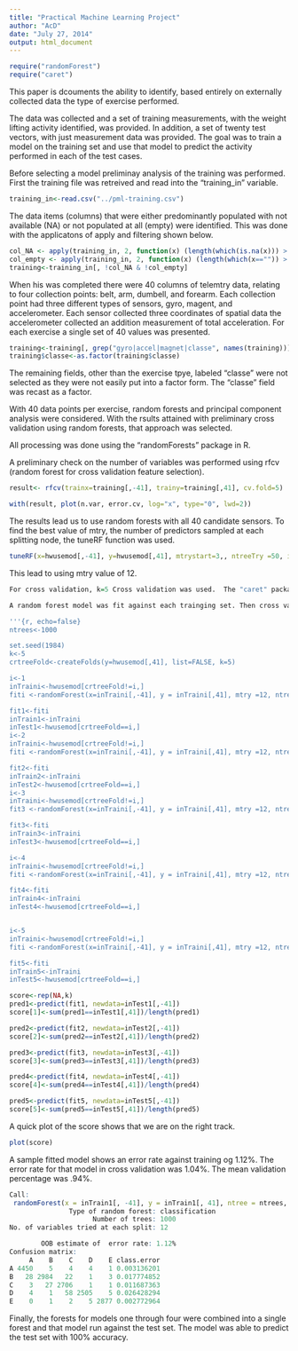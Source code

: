 ```yaml
---
title: "Practical Machine Learning Project"
author: "AcD"
date: "July 27, 2014"
output: html_document
---
```


```r
require("randomForest")
require("caret")
```
This paper is dcouments the ability to identify, based entirely on externally collected data the type of exercise performed.

The data was collected and a set of training measurements, with the weight lifting activity identified, was provided.  In addition, a set of twenty test vectors, with just measurement data was provided. The goal was to train a model on the training set and use that model to predict the activity performed in each of the test cases.

Before selecting a model preliminay analysis of the training was performed. First the training file was retreived and read into the "training_in" variable.  
```r
training_in<-read.csv("../pml-training.csv")
```
The data items (columns) that were either predominantly populated with not available (NA) or not populated at all (empty) were identified. This was done with the applicatons of apply and filtering shown below.
```r
col_NA <- apply(training_in, 2, function(x) (length(which(is.na(x))) > 19000))
col_empty <- apply(training_in, 2, function(x) (length(which(x=="")) > 0))
training<-training_in[, !col_NA & !col_empty]
```
When his was completed there were 40 columns of telemtry data, relating to four collection points: belt, arm, dumbell, and forearm. Each collection point had three different types of sensors, gyro, magent, and accelerometer. Each sensor collected three coordinates of spatial data the accelerometer collected an addition measurement of total acceleration. For each exercise a single set of 40 values was presented.
```r
training<-training[, grep("gyro|accel|magnet|classe", names(training))]
training$classe<-as.factor(training$classe)
```
The remaining fields, other than the exercise tpye, labeled "classe" were not selected as they were not easily put into a factor form.  The "classe" field was recast as a factor.

With 40 data points per exercise, random forests and principal component analysis were considered.  With the rsults attained with preliminary cross validation using random forests, that approach was selected.

All processing was done using the "randomForests" package in R.

A preliminary check on the number of variables was performed using rfcv (random forest for cross validation feature selection).
```r
result<- rfcv(trainx=training[,-41], trainy=training[,41], cv.fold=5)
```
```r
with(result, plot(n.var, error.cv, log="x", type="0", lwd=2))
```
The results lead us to use random forests with all 40 candidate sensors.  To find the best value of mtry, the number of predictors sampled at each splitting node, the tuneRF function was used.
```r
tuneRF(x=hwusemod[,-41], y=hwusemod[,41], mtrystart=3,, ntreeTry =50, improve = 0.05)
```
This lead to using mtry value of 12.
```r
For cross validation, k=5 Cross validation was used.  The "caret" package function "createFolds" was used.  This enerated 5 sets of row indices to use as cross validation tests sets.  The sets were identified as inTrain1, ..., inTrain5, with each one excluding one fifth of the toal training package as a test set.

A random forest model was fit against each trainging set. Then cross validated against the test set. The percentage wrong for  each cross validation set was calculated.

'''{r, echo=false}
ntrees<-1000

set.seed(1984)
k<-5
crtreeFold<-createFolds(y=hwusemod[,41], list=FALSE, k=5)

i<-1
inTraini<-hwusemod[crtreeFold!=i,]
fiti <-randomForest(x=inTraini[,-41], y = inTraini[,41], mtry =12, ntree=ntrees, importance=TRUE)

fit1<-fiti
inTrain1<-inTraini
inTest1<-hwusemod[crtreeFold==i,]
i<-2
inTraini<-hwusemod[crtreeFold!=i,]
fiti <-randomForest(x=inTraini[,-41], y = inTraini[,41], mtry =12, ntree=ntrees, importance=TRUE)

fit2<-fiti
inTrain2<-inTraini
inTest2<-hwusemod[crtreeFold==i,]
i<-3
inTraini<-hwusemod[crtreeFold!=i,]
fit3 <-randomForest(x=inTraini[,-41], y = inTraini[,41], mtry =12, ntree=ntrees, importance=TRUE)

fit3<-fiti
inTrain3<-inTraini
inTest3<-hwusemod[crtreeFold==i,]

i<-4
inTraini<-hwusemod[crtreeFold!=i,]
fiti <-randomForest(x=inTraini[,-41], y = inTraini[,41], mtry =12, ntree=ntrees, importance=TRUE)

fit4<-fiti
inTrain4<-inTraini
inTest4<-hwusemod[crtreeFold==i,]


i<-5
inTraini<-hwusemod[crtreeFold!=i,]
fiti <-randomForest(x=inTraini[,-41], y = inTraini[,41], mtry =12, ntree=ntrees, importance=TRUE)

fit5<-fiti
inTrain5<-inTraini
inTest5<-hwusemod[crtreeFold==i,]
```

```r
score<-rep(NA,k)
pred1<-predict(fit1, newdata=inTest1[,-41])
score[1]<-sum(pred1==inTest1[,41])/length(pred1)

pred2<-predict(fit2, newdata=inTest2[,-41])
score[2]<-sum(pred2==inTest2[,41])/length(pred2)

pred3<-predict(fit3, newdata=inTest3[,-41])
score[3]<-sum(pred3==inTest3[,41])/length(pred3)

pred4<-predict(fit4, newdata=inTest4[,-41])
score[4]<-sum(pred4==inTest4[,41])/length(pred4)

pred5<-predict(fit5, newdata=inTest5[,-41])
score[5]<-sum(pred5==inTest5[,41])/length(pred5)
```
A quick plot of the score shows that we are on the right track.
```r
plot(score)
```
A sample fitted model shows an error rate against training og 1.12%. The error rate for that model in cross validation was 1.04%. The mean validation percentage was .94%.

```r
Call:
 randomForest(x = inTrain1[, -41], y = inTrain1[, 41], ntree = ntrees,      mtry = 12, importance = TRUE) 
               Type of random forest: classification
                     Number of trees: 1000
No. of variables tried at each split: 12

        OOB estimate of  error rate: 1.12%
Confusion matrix:
     A    B    C    D    E class.error
A 4450    5    4    4    1 0.003136201
B   28 2984   22    1    3 0.017774852
C    3   27 2706    1    1 0.011687363
D    4    1   58 2505    5 0.026428294
E    0    1    2    5 2877 0.002772964
```

Finally, the forests for models one through four were combined into a single forest and that model run against the test set.  The model was able to predict the test set with 100% accuracy.
